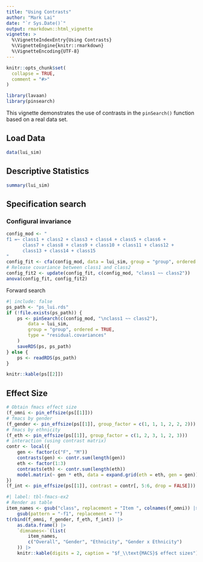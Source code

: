 ```yaml
---
title: "Using Contrasts"
author: "Mark Lai"
date: "`r Sys.Date()`"
output: rmarkdown::html_vignette
vignette: >
  %\VignetteIndexEntry{Using Contrasts}
  %\VignetteEngine{knitr::rmarkdown}
  %\VignetteEncoding{UTF-8}
---
```


```r
knitr::opts_chunk$set(
  collapse = TRUE,
  comment = "#>"
)
```

```r
library(lavaan)
library(pinsearch)
```

This vignette demonstrates the use of contrasts in the `pinSearch()` function based on a real data set.

## Load Data

```r
data(lui_sim)
```

## Descriptive Statistics

```r
summary(lui_sim)
```

## Specification search

### Configural invariance

```r
config_mod <- "
f1 =~ class1 + class2 + class3 + class4 + class5 + class6 + 
      class7 + class8 + class9 + class10 + class11 + class12 + 
      class13 + class14 + class15
"
config_fit <- cfa(config_mod, data = lui_sim, group = "group", ordered = TRUE)
# Release covariance between class1 and class2
config_fit2 <- update(config_fit, c(config_mod, "class1 ~~ class2"))
anova(config_fit, config_fit2)
```

Forward search

```r
#| include: false
ps_path <- "ps_lui.rds"
if (!file.exists(ps_path)) {
    ps <- pinSearch(c(config_mod, "\nclass1 ~~ class2"),
        data = lui_sim,
        group = "group", ordered = TRUE,
        type = "residual.covariances"
    )
    saveRDS(ps, ps_path)
} else {
    ps <- readRDS(ps_path)
}
```

```r
knitr::kable(ps[[2]])
```

## Effect Size

```r
# Obtain fmacs effect size
(f_omni <- pin_effsize(ps[[1]]))
# fmacs by gender
(f_gender <- pin_effsize(ps[[1]], group_factor = c(1, 1, 1, 2, 2, 2)))
# fmacs by ethnicity
(f_eth <- pin_effsize(ps[[1]], group_factor = c(1, 2, 3, 1, 2, 3)))
# interaction (using contrast matrix)
contr <- local({
    gen <- factor(c("F", "M"))
    contrasts(gen) <- contr.sum(length(gen))
    eth <- factor(1:3)
    contrasts(eth) <- contr.sum(length(eth))
    model.matrix(~ gen * eth, data = expand.grid(eth = eth, gen = gen))
})
(f_int <- pin_effsize(ps[[1]], contrast = contr[, 5:6, drop = FALSE]))
```

```r
#| label: tbl-fmacs-ex2
# Render as table
item_names <- gsub("class", replacement = "Item ", colnames(f_omni)) |>
    gsub(pattern = "-f1", replacement = "")
t(rbind(f_omni, f_gender, f_eth, f_int)) |>
    as.data.frame() |>
    `dimnames<-`(list(
        item_names,
        c("Overall", "Gender", "Ethnicity", "Gender x Ethnicity")
    )) |>
    knitr::kable(digits = 2, caption = "$f_\\text{MACS}$ effect sizes")
```